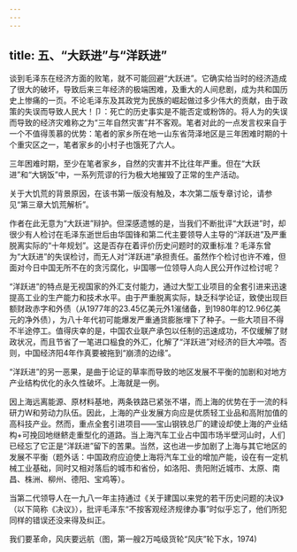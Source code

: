 ```yaml
---
---
---
```

title: 五、“大跃进”与“洋跃进”
---



谈到毛泽东在经济方面的败笔，就不可能回避“大跃进”。它确实给当时的经济造成了很大的破坏，导致后来三年经济的极端困难，及重大的人间悲剧，成为共和国历史上惨痛的一页。不论毛泽东及其政党为民族的崛起做过多少伟大的贡献，由于政策的失误而导致人民大！卩：死亡的历史事实是不能否定或粉饰的。将人为的失误而导致的经济灾难称之为“三年自然灾害”幷不客观。笔者对此的一点发言权来自于一个不值得羡慕的优势：笔者的家乡所在地一山东省菏泽地区是三年困难时期的十个重灾区之一，笔者家乡的小村子也饿死了六人。

三年困难时期，至少在笔者家乡，自然的灾害并不比往年严重。但在“大跃进”和“大锅饭”中，一系列荒谬的行为极大地摧毁了正常的生产活动。

关于大饥荒的背景原因，在该书第一版没有触及，本次第二版专章讨论，请参见“第三章大饥荒解析”。

作者在此无意为“大跃进”辩护。但深感遗憾的是，当我们不断批评“大跃进”时，却很少有人检讨在毛泽东逝世后由华国锋和第二代主要领导人主导的“洋跃进”及严重脱离实际的“十年规划”。这是否存在着评价历史问题时的双重标准？毛泽东曾为“大跃进”的失误检讨，而无人对“洋跃进”承担责任。虽然作个检讨也许不难，但面对今日中国无所不在的贪污腐化，屮国哪一位领导人向人民公开作过检讨呢？

“洋跃进”的特点是无视国家的外汇支付能力，通过大型工业项目的全套引进来迅速提高工业的生产能力和技术水平。由于严重脱离实际，缺乏科学论证，致使出现巨额财政赤字和外债（从1977年的23.45亿美元外1漼储备，到1980年的12.96亿美元的净外债），为八十年代初可能爆发严重通货膨胀埋下了种子。一些大项目不得不半途停工。值得庆幸的是，中国农业联产承包以任制的迅速成功，不仅缓解了财政状况，而且节省了一笔进口榀食的外汇，化解了“洋跃进”对经济的巨大冲喂。否则，中国经济阳4年作真要被拖到“崩溃的边缘”。

“洋跃进”的另一恶果，是曲于论证的草率而导致的地区发展不平衡的加剧和对地方产业结构优化的永久性破坏。上海就是一例。

因上海远离能源、原材料基地，两条铁路已紧张不堪，而上海的优势在于一流的科研力W和劳动力队伍。因此，上海的产业发展方向应是优质轻工业品和高附加值的高科技产业。然而，重点全套引进项目——宝山钢铁总厂的建设却使上海的产业结构+可挽回地继鲚走重型化的道路。当上海汽车工业占中国市场半壁河山时，人们已经忘了它正是“洋跃进”留下的苦果。当然，这也进一步加剧了上海与其它地区的发展不平衡（题外话：中国政府应迫使上海将汽车工业的增加产能，设在有一定机械工业基础，同时又相对落后的城市和省份，如洛阳、贵阳附近城市、太原、南昌、株洲、柳州、德阳、宝鸡等）。

当第二代领导人在一九八一年主持通过《关于建国以来党的若干历史问题的决议》（以下简称《决议》），批评毛泽东“不按客观经济规律办事”时似乎忘了，他们所犯同样的错误还没来得及纠正。

我们要革命，风庆要远航（图，第一艘2万吨级货轮“风庆”轮下水，1974)